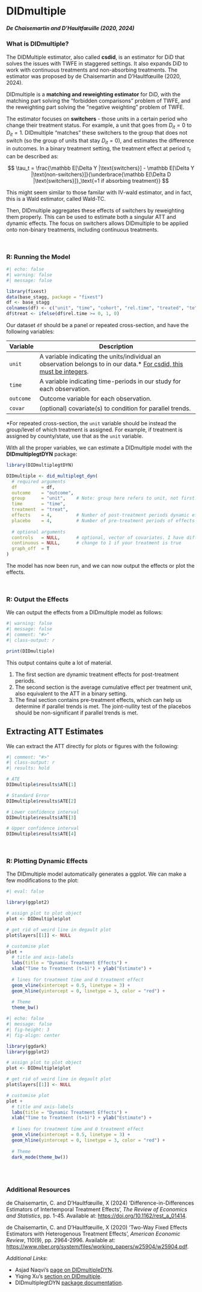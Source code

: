 # DIDmultiple

##### De Chaisemartin and D'Haultfœuille (2020, 2024)

### What is DIDmultiple?

The DIDMultiple estimator, also called **csdid**, is an estimator for DiD that solves the issues with TWFE in staggered settings. It also expands DiD to work with continuous treatments and non-absorbing treatments. The estimator was proposed by de Chaisemartin and D'Haultfœuille (2020, 2024).

DIDmultiple is a **matching and reweighting estimator** for DiD, with the matching part solving the "forbidden comparisons" problem of TWFE, and the reweighting part solving the "negative weighting" problem of TWFE.

The estimator focuses on **switchers** - those units in a certain period who change their treatment status. For example, a unit that goes from $D_{it} = 0$ to $D_{it} = 1$. DIDmultiple "matches" these switchers to the group that does not switch (so the group of units that stay $D_{it} = 0$), and estimates the difference in outcomes. In a binary treatment setting, the treatment effect at period $\tau_t$ can be described as:

$$
\tau_t = \frac{\mathbb E[\Delta Y |\text{switchers}] - \mathbb E[\Delta Y |\text{non-switchers}]}{\underbrace{\mathbb E[\Delta D |\text{switchers}]}_\text{=1 if absorbing treatment}}
$$

::: small
This might seem similar to those familar with IV-wald estimator, and in fact, this is a Wald estimator, called Wald-TC.
:::

Then, DIDmultiple aggregates these effects of switchers by reweighting them properly. This can be used to estimate both a singular ATT and dynamic effects. The focus on switchers allows DIDmultiple to be applied onto non-binary treatments, including continuous treatments.

<br />

### R: Running the Model

```r
#| echo: false
#| warning: false
#| message: false

library(fixest)
data(base_stagg, package = "fixest")
df <- base_stagg
colnames(df) <- c("unit", "time", "cohort", "rel.time", "treated", "te", "covar", "outcome")
df$treat <- ifelse(df$rel.time >= 0, 1, 0)
```

Our dataset `df` should be a panel or repeated cross-section, and have the following variables:

| Variable  | Description                                                                                                                         |
|-----------|-------------------------------------------------------------------------------------------------------------------------------------|
| `unit`    | A variable indicating the units/individual an observation belongs to in our data.\* [For csdid, this must be integers]{.underline}. |
| `time`    | A variable indicating time-periods in our study for each observation.                                                               |
| `outcome` | Outcome variable for each observation.                                                                                              |
| `covar`   | (optional) covariate(s) to condition for parallel trends.                                                                           |

::: small
\*For repeated cross-section, the `unit` variable should be instead the group/level of which treatment is assigned. For example, if treatment is assigned by county/state, use that as the `unit` variable.
:::

With all the proper variables, we can estimate a DIDmultiple model with the **DIDmultiplegtDYN** package:

```r
library(DIDmultiplegtDYN)

DIDmultiple <- did_multiplegt_dyn(
  # required arguments
  df         = df,
  outcome    = "outcome",
  group      = "unit",    # Note: group here refers to unit, not first.treat
  time       = "time",
  treatment  = "treat",
  effects    = 4,         # Number of post-treatment periods dynamic effects
  placebo    = 4,         # Number of pre-treatment periods of effects
  
  # optional arguments
  controls   = NULL,      # optional, vector of covariates. I have difficulties.
  continuous = NULL,      # change to 1 if your treatment is true
  graph_off  = T
)
```

The model has now been run, and we can now output the effects or plot the effects.

<br />

### R: Output the Effects

We can output the effects from a DIDmultiple model as follows:

```r
#| warning: false
#| message: false
#| comment: "#>"
#| class-output: r

print(DIDmultiple)
```

This output contains quite a lot of material.

1.  The first section are dynamic treatment effects for post-treatment periods.
2.  The second section is the average cumulative effect per treatment unit, also equivalent to the ATT in a binary setting.
3.  The final section contains pre-treatment effects, which can help us determine if parallel trends is met. The joint-nullity test of the placebos should be non-significant if parallel trends is met.

::: {.callout-note collapse="true" appearance="simple"}
## Extracting ATT Estimates

We can extract the ATT directly for plots or figures with the following:

```r
#| comment: "#>"
#| class-output: r
#| results: hold

# ATE
DIDmultiple$results$ATE[1]

# Standard Error
DIDmultiple$results$ATE[2]

# Lower confidence interval
DIDmultiple$results$ATE[3]

# Upper confidence interval
DIDmultiple$results$ATE[4]
```
:::

<br />

### R: Plotting Dynamic Effects

The DIDmultiple model automatically generates a ggplot. We can make a few modifications to the plot:

```r
#| eval: false

library(ggplot2)

# assign plot to plot object
plot <- DIDmultiple$plot

# get rid of weird line in degault plot
plot$layers[[1]] <- NULL

# customise plot
plot +
  # title and axis-labels
  labs(title = "Dynamic Treatment Effects") +
  xlab("Time to Treatment (t=1)") + ylab("Estimate") +
  
  # lines for treatment time and 0 treatment effect
  geom_vline(xintercept = 0.5, linetype = 3) +
  geom_hline(yintercept = 0, linetype = 3, color = "red") +
  
  # Theme
  theme_bw()

```

```r
#| echo: false
#| message: false
#| fig-height: 3
#| fig-align: center

library(ggdark)
library(ggplot2)

# assign plot to plot object
plot <- DIDmultiple$plot

# get rid of weird line in degault plot
plot$layers[[1]] <- NULL

# customise plot
plot +
  # title and axis-labels
  labs(title = "Dynamic Treatment Effects") +
  xlab("Time to Treatment (t=1)") + ylab("Estimate") +
  
  # lines for treatment time and 0 treatment effect
  geom_vline(xintercept = 0.5, linetype = 3) +
  geom_hline(yintercept = 0, linetype = 3, color = "red") +
  
  # Theme
  dark_mode(theme_bw())
  
```

<br />

### Additional Resources

de Chaisemartin, C. and D'Haultfœuille, X (2024) 'Difference-in-Differences Estimators of Intertemporal Treatment Effects', *The Review of Economics and Statistics*, pp. 1-45. Available at: <https://doi.org/10.1162/rest_a_01414>.

de Chaisemartin, C. and D'Haultfœuille, X (2020) 'Two-Way Fixed Effects Estimators with Heterogenous Treatment Effects', *American Economic Review*, 110(9), pp. 2964-2996. Available at: <https://www.nber.org/system/files/working_papers/w25904/w25904.pdf>.

*Additional Links*:

-   Asjad Naqvi's [page on DIDmultipleDYN](https://asjadnaqvi.github.io/DiD/docs/code_r/07_did_multiplegt_dyn_r/).
-   Yiqing Xu's [section on DIDmultiple](https://asjadnaqvi.github.io/DiD/docs/code_r/07_did_multiplegt_dyn_r/).
-   DIDmultiplegtDYN [package documentation](https://cran.r-project.org/web/packages/DIDmultiplegtDYN/DIDmultiplegtDYN.pdf).
